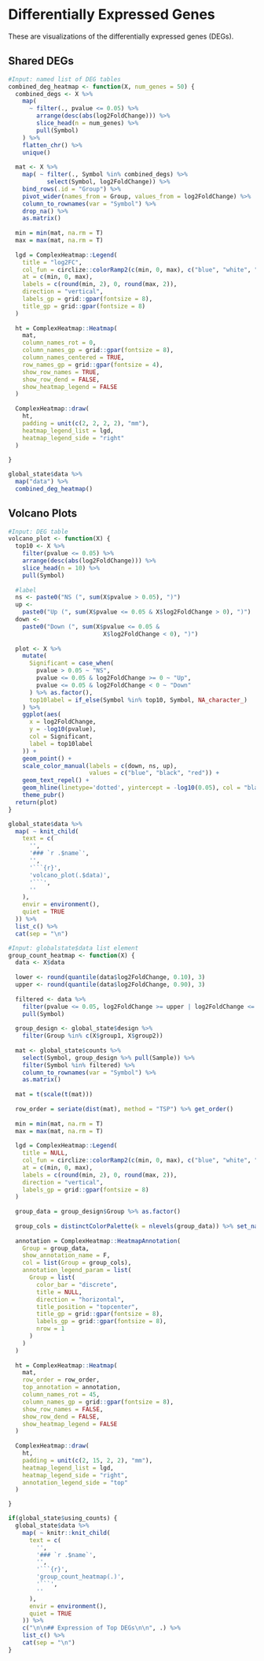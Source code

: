 # Differentially Expressed Genes

These are visualizations of the differentially expressed genes (DEGs).

## Shared DEGs
```r
#Input: named list of DEG tables
combined_deg_heatmap <- function(X, num_genes = 50) {
  combined_degs <- X %>%
    map(
      ~ filter(., pvalue <= 0.05) %>%
        arrange(desc(abs(log2FoldChange))) %>%
        slice_head(n = num_genes) %>%
        pull(Symbol)
    ) %>%
    flatten_chr() %>%
    unique()
  
  mat <- X %>%
    map( ~ filter(., Symbol %in% combined_degs) %>%
           select(Symbol, log2FoldChange)) %>%
    bind_rows(.id = "Group") %>%
    pivot_wider(names_from = Group, values_from = log2FoldChange) %>%
    column_to_rownames(var = "Symbol") %>%
    drop_na() %>%
    as.matrix()
  
  min = min(mat, na.rm = T)
  max = max(mat, na.rm = T)
  
  lgd = ComplexHeatmap::Legend(
    title = "log2FC",
    col_fun = circlize::colorRamp2(c(min, 0, max), c("blue", "white", "red")),
    at = c(min, 0, max),
    labels = c(round(min, 2), 0, round(max, 2)),
    direction = "vertical",
    labels_gp = grid::gpar(fontsize = 8),
    title_gp = grid::gpar(fontsize = 8)
  )
  
  ht = ComplexHeatmap::Heatmap(
    mat,
    column_names_rot = 0,
    column_names_gp = grid::gpar(fontsize = 8),
    column_names_centered = TRUE,
    row_names_gp = grid::gpar(fontsize = 4),
    show_row_names = TRUE,
    show_row_dend = FALSE,
    show_heatmap_legend = FALSE
  )
  
  ComplexHeatmap::draw(
    ht,
    padding = unit(c(2, 2, 2, 2), "mm"),
    heatmap_legend_list = lgd,
    heatmap_legend_side = "right"
  )
  
}

global_state$data %>%
  map("data") %>%
  combined_deg_heatmap()
```

## Volcano Plots
```r
#Input: DEG table
volcano_plot <- function(X) {
  top10 <- X %>%
    filter(pvalue <= 0.05) %>%
    arrange(desc(abs(log2FoldChange))) %>%
    slice_head(n = 10) %>%
    pull(Symbol)
  
  #label
  ns <- paste0("NS (", sum(X$pvalue > 0.05), ")")
  up <-
    paste0("Up (", sum(X$pvalue <= 0.05 & X$log2FoldChange > 0), ")")
  down <-
    paste0("Down (", sum(X$pvalue <= 0.05 &
                           X$log2FoldChange < 0), ")")
  
  plot <- X %>%
    mutate(
      Significant = case_when(
        pvalue > 0.05 ~ "NS",
        pvalue <= 0.05 & log2FoldChange >= 0 ~ "Up",
        pvalue <= 0.05 & log2FoldChange < 0 ~ "Down"
      ) %>% as.factor(),
      top10label = if_else(Symbol %in% top10, Symbol, NA_character_)
    ) %>%
    ggplot(aes(
      x = log2FoldChange,
      y = -log10(pvalue),
      col = Significant,
      label = top10label
    )) +
    geom_point() +
    scale_color_manual(labels = c(down, ns, up),
                       values = c("blue", "black", "red")) +
    geom_text_repel() +
    geom_hline(linetype='dotted', yintercept = -log10(0.05), col = "black") +
    theme_pubr()
  return(plot)
}

global_state$data %>%
  map( ~ knit_child(
    text = c(
      '',
      '### `r .$name`',
      '',
      '```{r}',
      'volcano_plot(.$data)',
      '```',
      ''
    ),
    envir = environment(),
    quiet = TRUE
  )) %>%
  list_c() %>%
  cat(sep = "\n")
```

<!-- ## Expression of Top DEGs -->
```r
#Input: globalstate$data list element
group_count_heatmap <- function(X) {
  data <- X$data
  
  lower <- round(quantile(data$log2FoldChange, 0.10), 3)
  upper <- round(quantile(data$log2FoldChange, 0.90), 3)
  
  filtered <- data %>%
    filter(pvalue <= 0.05, log2FoldChange >= upper | log2FoldChange <= lower) %>%
    pull(Symbol)
  
  group_design <- global_state$design %>%
    filter(Group %in% c(X$group1, X$group2))
  
  mat <- global_state$counts %>%
    select(Symbol, group_design %>% pull(Sample)) %>%
    filter(Symbol %in% filtered) %>%
    column_to_rownames(var = "Symbol") %>%
    as.matrix()
  
  mat = t(scale(t(mat)))
  
  row_order = seriate(dist(mat), method = "TSP") %>% get_order()
  
  min = min(mat, na.rm = T)
  max = max(mat, na.rm = T)
  
  lgd = ComplexHeatmap::Legend(
    title = NULL,
    col_fun = circlize::colorRamp2(c(min, 0, max), c("blue", "white", "red")),
    at = c(min, 0, max),
    labels = c(round(min, 2), 0, round(max, 2)),
    direction = "vertical",
    labels_gp = grid::gpar(fontsize = 8)
  )
    
  group_data = group_design$Group %>% as.factor()
  
  group_cols = distinctColorPalette(k = nlevels(group_data)) %>% set_names(levels(group_data))
  
  annotation = ComplexHeatmap::HeatmapAnnotation(
    Group = group_data,
    show_annotation_name = F,
    col = list(Group = group_cols),
    annotation_legend_param = list(
      Group = list(
        color_bar = "discrete",
        title = NULL,
        direction = "horizontal",
        title_position = "topcenter",
        title_gp = grid::gpar(fontsize = 8),
        labels_gp = grid::gpar(fontsize = 8),
        nrow = 1
      )
    )
  )
  
  ht = ComplexHeatmap::Heatmap(
    mat,
    row_order = row_order,
    top_annotation = annotation,
    column_names_rot = 45,
    column_names_gp = grid::gpar(fontsize = 8),
    show_row_names = FALSE,
    show_row_dend = FALSE,
    show_heatmap_legend = FALSE
  )
  
  ComplexHeatmap::draw(
    ht,
    padding = unit(c(2, 15, 2, 2), "mm"),
    heatmap_legend_list = lgd,
    heatmap_legend_side = "right",
    annotation_legend_side = "top"
  )

}

if(global_state$using_counts) {
  global_state$data %>%
    map( ~ knitr::knit_child(
      text = c(
        '',
        '### `r .$name`',
        '',
        '```{r}',
        'group_count_heatmap(.)',
        '```',
        ''
      ),
      envir = environment(),
      quiet = TRUE
    )) %>%
    c("\n\n## Expression of Top DEGs\n\n", .) %>%
    list_c() %>%
    cat(sep = "\n")
}
```